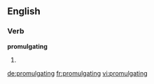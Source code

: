 ==English==

===Verb===
'''promulgating'''

# {{present participle of|[[promulgate]]}}

[[de:promulgating]]
[[fr:promulgating]]
[[vi:promulgating]]